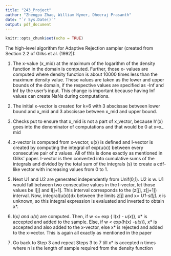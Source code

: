 ---
title: "243_Project"
author: "Zhengpu Zhao, William Hymer, Dheeraj Prasanth"
date: "`r Sys.Date()`"
output: pdf_document
---

```{r setup, include=FALSE}
knitr::opts_chunk$set(echo = TRUE)
```

The high-level algorithm for Adaptive Rejection sampler (created from Section 2.2 of Gilks et al. (1992)):

1) The x-value (x_mid) at the maximum of the logarithm of the density function in the domain is computed. Further, those x- values are computed where density function is about 10000 times less than the maximum density value. These values are taken as the lower and upper bounds of the domain, if the respective values are specified as -Inf and Inf by the user's input. This change is important because having Inf values can create NaNs during computations.

2) The initial x-vector is created for k=6 with 3 abscissae between lower bound and x_mid and 3 abscissae between x_mid and upper bound.

3) Checks put to ensure that x_mid is not a part of x_vector, because h'(x) goes into the denominator of computations and that would be 0 at x=x_ mid

4) z-vector is computed from x-vector, u(x) is defined and I-vector is created by computing the integral of exp(u(x)) between every consecutive pair of z values. All of this is done exactly as mentioned in Gilks' paper. I-vector is then converted into cumulative sums of the integrals and divided by the total sum of the integrals (s) to create a cdf-like vector with increasing values from 0 to 1. 

5) Next U1 and U2 are generated independently from Unif(0,1). U2 is w. U1 would fall between two consecutive values in the I-vector, let those values be I[j] and I[j+1]. This interval corresponds to the (z[j], z[j+1]) interval. Now,
integral(u(x))dx between the limits z[j] and x*= U1-sI[j]. x* is unknown, so this integral expression is evaluated and inverted to obtain x*.

6) l(x*) and u(x*) are computed. Then, if w <= exp { l(x*) - u(x*)}, x* is accepted and added to the sample. Else, if
w < exp{h(x*) -u(x*)}, x* is accepted and also added to the x-vector, else x* is rejected and added to the x-vector. This is again all exactly as mentioned in the paper

7) Go back to Step 3 and repeat Steps 3 to 7 till x* is accepted n times where n is the length of sample required from the density function
